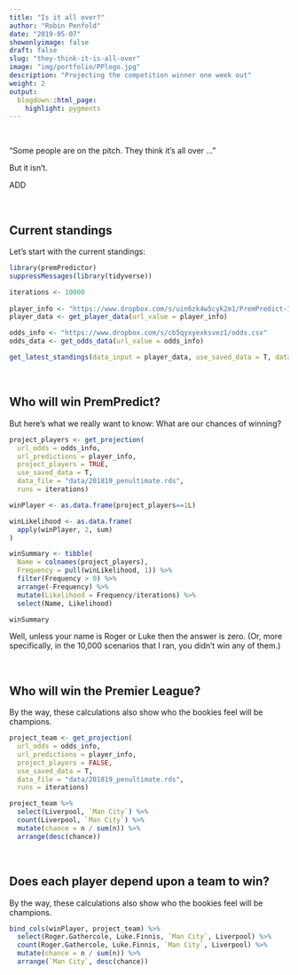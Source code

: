 ```yaml
---
title: "Is it all over?"
author: "Robin Penfold"
date: "2019-05-07"
showonlyimage: false
draft: false
slug: "they-think-it-is-all-over"
image: "img/portfolio/PPlogo.jpg"
description: "Projecting the competition winner one week out"
weight: 2
output:
  blogdown::html_page:
    highlight: pygments
---
```


</br>

"Some people are on the pitch. They think it's all over ..." 

But it isn't.

ADD

</br>

## Current standings

Let's start with the current standings:

```r
library(premPredictor)
suppressMessages(library(tidyverse))

iterations <- 10000
  
player_info <- "https://www.dropbox.com/s/uin6zk4w5cyk2m1/PremPredict-18-19.csv"
player_data <- get_player_data(url_value = player_info)

odds_info <- "https://www.dropbox.com/s/cb5qyxyexksvez1/odds.csv"
odds_data <- get_odds_data(url_value = odds_info)

get_latest_standings(data_input = player_data, use_saved_data = T, data_file = 'data/201819_penultimate.rds')
```

</br>

## Who will win PremPredict?

But here's what we really want to know: What are our chances of winning? 

```r
project_players <- get_projection(
  url_odds = odds_info,
  url_predictions = player_info,
  project_players = TRUE,
  use_saved_data = T,
  data_file = "data/201819_penultimate.rds",
  runs = iterations)

winPlayer <- as.data.frame(project_players==1L)

winLikelihood <- as.data.frame(
  apply(winPlayer, 2, sum)
)

winSummary <- tibble(
  Name = colnames(project_players), 
  Frequency = pull(winLikelihood, 1)) %>% 
  filter(Frequency > 0) %>% 
  arrange(-Frequency) %>%
  mutate(Likelihood = Frequency/iterations) %>%
  select(Name, Likelihood)

winSummary
```
  

Well, unless your name is Roger or Luke then the answer is zero. (Or, more specifically, in the 10,000 scenarios that I ran, you didn't win any of them.)

</br>

## Who will win the Premier League?

By the way, these calculations also show who the bookies feel will be champions. 

```r
project_team <- get_projection(
  url_odds = odds_info, 
  url_predictions = player_info, 
  project_players = FALSE,
  use_saved_data = T,
  data_file = "data/201819_penultimate.rds",
  runs = iterations)

project_team %>% 
  select(Liverpool, `Man City`) %>% 
  count(Liverpool, `Man City`) %>% 
  mutate(chance = n / sum(n)) %>% 
  arrange(desc(chance))
```

</br>

## Does each player depend upon a team to win?

By the way, these calculations also show who the bookies feel will be champions. 

```r
bind_cols(winPlayer, project_team) %>% 
  select(Roger.Gathercole, Luke.Finnis, `Man City`, Liverpool) %>% 
  count(Roger.Gathercole, Luke.Finnis, `Man City`, Liverpool) %>% 
  mutate(chance = n / sum(n)) %>% 
  arrange(`Man City`, desc(chance))
```
